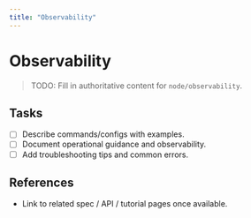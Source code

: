 ```yaml
---
title: "Observability"
---
```


# Observability

> TODO: Fill in authoritative content for `node/observability`.

## Tasks
- [ ] Describe commands/configs with examples.
- [ ] Document operational guidance and observability.
- [ ] Add troubleshooting tips and common errors.

## References
- Link to related spec / API / tutorial pages once available.
